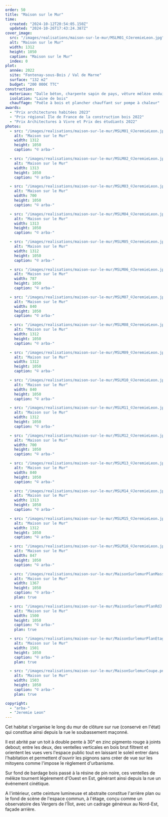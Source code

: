 ```yaml
---
order: 50
title: "Maison sur le Mur"
time:
  created: "2024-10-12T20:54:05.150Z"
  updated: "2024-10-26T17:43:24.387Z"
cover_image:
  src: "/images/realisations/maison-sur-le-mur/MSLM01_©JeremieLeon.jpg"
  alt: "Maison sur le Mur"
  width: 1312
  height: 1050
  caption: "Maison sur le Mur"
  index: 0
plot:
  année: 2022
  site: "Fontenay-sous-Bois / Val de Marne"
  surface: "132 m2"
  budget: "200 000€ TTC"
construction:
  materiaux: "Dalle béton, charpente sapin de pays, vêture mélèze enduit de résine de pin noire, toiture en zinc à joints debout pigmento rouge, menuiseries aluminium"
  isolation: "Laine de bois"
  chauffage: "Poêle à bois et plancher chauffant sur pompe à chaleur"
awards:
  - "Prix architectures habitées 2023"
  - "Prix régional Île de France de la construction bois 2022"
  - "Prix Architectures à Vivre et Prix des étudiants 2022"
photos:
  - src: "/images/realisations/maison-sur-le-mur/MSLM01_©JeremieLeon.jpg"
    alt: "Maison sur le Mur"
    width: 1312
    height: 1050
    caption: "© arba-"

  - src: "/images/realisations/maison-sur-le-mur/MSLM02_©JeremieLeon.jpg"
    alt: "Maison sur le Mur"
    width: 1313
    height: 1050
    caption: "© arba-"

  - src: "/images/realisations/maison-sur-le-mur/MSLM03_©JeremieLeon.jpg"
    alt: "Maison sur le Mur"
    width: 700
    height: 1050
    caption: "© arba-"

  - src: "/images/realisations/maison-sur-le-mur/MSLM04_©JeremieLeon.jpg"
    alt: "Maison sur le Mur"
    width: 1313
    height: 1050
    caption: "© arba-"

  - src: "/images/realisations/maison-sur-le-mur/MSLM05_©JeremieLeon.jpg"
    alt: "Maison sur le Mur"
    width: 1312
    height: 1050
    caption: "© arba-"

  - src: "/images/realisations/maison-sur-le-mur/MSLM06_©JeremieLeon.jpg"
    alt: "Maison sur le Mur"
    width: 787
    height: 1050
    caption: "© arba-"

  - src: "/images/realisations/maison-sur-le-mur/MSLM07_©JeremieLeon.jpg"
    alt: "Maison sur le Mur"
    width: 840
    height: 1050
    caption: "© arba-"

  - src: "/images/realisations/maison-sur-le-mur/MSLM08_©JeremieLeon.jpg"
    alt: "Maison sur le Mur"
    width: 1312
    height: 1050
    caption: "© arba-"

  - src: "/images/realisations/maison-sur-le-mur/MSLM09_©JeremieLeon.jpg"
    alt: "Maison sur le Mur"
    width: 1312
    height: 1050
    caption: "© arba-"

  - src: "/images/realisations/maison-sur-le-mur/MSLM10_©JeremieLeon.jpg"
    alt: "Maison sur le Mur"
    width: 840
    height: 1050
    caption: "© arba-"

  - src: "/images/realisations/maison-sur-le-mur/MSLM11_©JeremieLeon.jpg"
    alt: "Maison sur le Mur"
    width: 1312
    height: 1050
    caption: "© arba-"

  - src: "/images/realisations/maison-sur-le-mur/MSLM12_©JeremieLeon.jpg"
    alt: "Maison sur le Mur"
    width: 700
    height: 1050
    caption: "© arba-"

  - src: "/images/realisations/maison-sur-le-mur/MSLM13_©JeremieLeon.jpg"
    alt: "Maison sur le Mur"
    width: 840
    height: 1050
    caption: "© arba-"

  - src: "/images/realisations/maison-sur-le-mur/MSLM14_©JeremieLeon.jpg"
    alt: "Maison sur le Mur"
    width: 1313
    height: 1050
    caption: "© arba-"

  - src: "/images/realisations/maison-sur-le-mur/MSLM15_©JeremieLeon.jpg"
    alt: "Maison sur le Mur"
    width: 1312
    height: 1050
    caption: "© arba-"

  - src: "/images/realisations/maison-sur-le-mur/MSLM16_©JeremieLeon.jpg"
    alt: "Maison sur le Mur"
    width: 847
    height: 1050
    caption: "© arba-"

  - src: "/images/realisations/maison-sur-le-mur/MaisonSurlemurPlanMasse.png"
    alt: "Maison sur le Mur"
    width: 1367
    height: 1050
    caption: "© arba-"
    plan: true

  - src: "/images/realisations/maison-sur-le-mur/MaisonSurlemurPlanRdJ.png"
    alt: "Maison sur le Mur"
    width: 1500
    height: 1050
    caption: "© arba-"
    plan: true

  - src: "/images/realisations/maison-sur-le-mur/MaisonSurlemurPlanEtage.png"
    alt: "Maison sur le Mur"
    width: 1501
    height: 1050
    caption: "© arba-"
    plan: true

  - src: "/images/realisations/maison-sur-le-mur/MaisonSurlemurCoupe.png"
    alt: "Maison sur le Mur"
    width: 1503
    height: 1050
    caption: "© arba-"
    plan: true

copyright:
  - "arba-"
  - "Jeremie Leon"
---
```


Cet habitat s'organise le long du mur de clôture sur rue (conservé en l'état) qui constitue ainsi depuis la rue le soubassement maçonné.

Il est abrité par un toit à double pente à 30° en zinc pigmento rouge à joints debout; entre les deux, des ventelles verticales en bois brut filtrent et orientent les vues vers l'espace public tout en laissant le soleil entrer dans l'habitation et permettent d'ouvrir les pignons sans créer de vue sur les mitoyens comme l'impose le règlement d'urbanisme.

Sur fond de bardage bois passé à la résine de pin noire, ces ventelles de mélèze tournent légèrement d'Ouest en Est, générant ainsi depuis la rue un événement cinétique.

A l'intérieur, cette ceinture lumineuse et abstraite constitue l'arrière plan ou le fond de scène de l'espace commun, à l'étage, conçu comme un observatoire des Vergers de l'Îlot, avec un cadrage généreux au Nord-Est, façade arrière.
